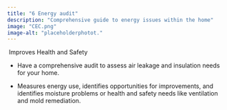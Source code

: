 ```yaml
---
title: "6 Energy audit"
description: "Comprehensive guide to energy issues within the home"
image: "CEC.png"
image-alt: "placeholderphotot."
---
```


 Improves Health and Safety

-   Have a comprehensive audit to assess air leakage and insulation needs for your home.

-   Measures energy use, identifies opportunities for improvements, and identifies moisture problems or health and safety needs like ventilation and mold remediation. 
